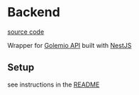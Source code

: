 # Backend

[source code](https://github.com/krystxf/metro-now/tree/main/backend-nest)

Wrapper for [Golemio API](https://api.golemio.cz/pid/docs/openapi/#/%F0%9F%9A%8F%20PID%20Departure%20Boards/get_pid_departureboards) built with [NestJS](https://nestjs.com/)

## Setup

see instructions in the [README](https://github.com/krystxf/metro-now/blob/main/backend-nest/README.md)
